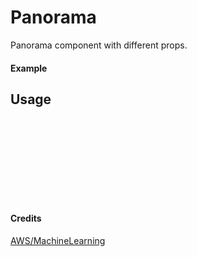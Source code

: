
<Meta of={Panorama} title="AWS/MachineLearning/Panorama" />

# Panorama

Panorama component with different props.

#### Example

<Canvas of={Panorama.Primary} />

## Usage

```ts
import { Panorama } from "yadl-ui";

const Example = () => {
  return (
      <Panorama />
  );
};

export default Example;
```

#### Credits
[AWS/MachineLearning](https://aws-icons.com/)

